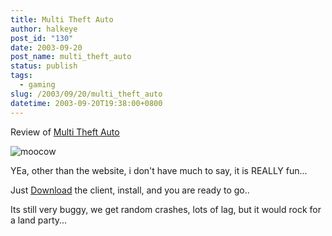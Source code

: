 ```yaml
---
title: Multi Theft Auto
author: halkeye
post_id: "130"
date: 2003-09-20
post_name: multi_theft_auto
status: publish
tags:
  - gaming
slug: /2003/09/20/multi_theft_auto
datetime: 2003-09-20T19:38:00+0800
---
```


Review of [Multi Theft Auto](https://web.archive.org/web/20180307003844/https://mtavc.com/)

![moocow](2956_f5f06c8aba2da87601eb0384c0d65c0d.jpg)

  

YEa, other than the website, i don't have much to say, it is REALLY fun...

Just [Download](https://web.archive.org/web/20180307003844/https://mtavc.com/) the client, install, and you are ready to go..

Its still very buggy, we get random crashes, lots of lag, but it would rock for a land party...
